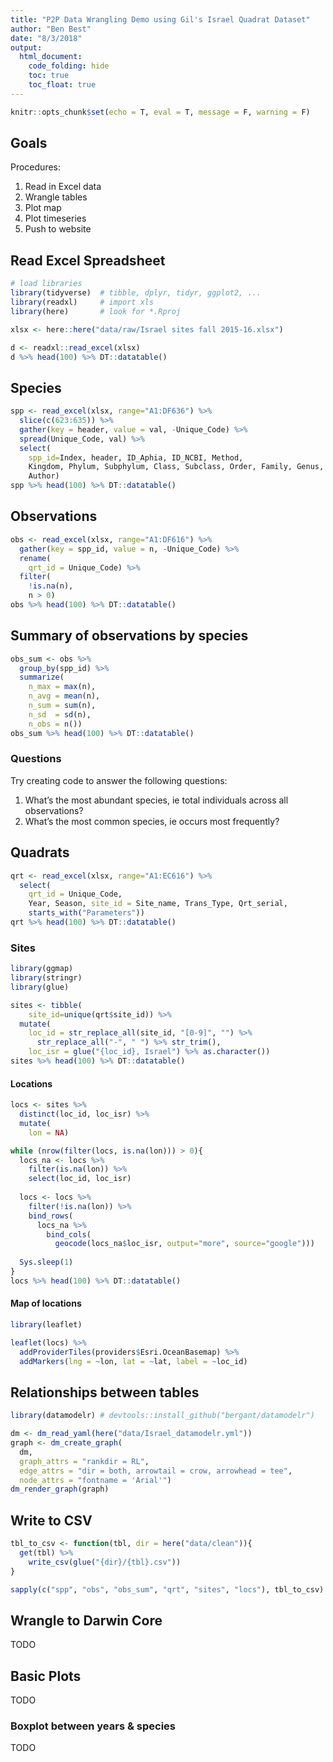 ```yaml
---
title: "P2P Data Wrangling Demo using Gil's Israel Quadrat Dataset"
author: "Ben Best"
date: "8/3/2018"
output:
  html_document:
    code_folding: hide
    toc: true
    toc_float: true
---
```


```r
knitr::opts_chunk$set(echo = T, eval = T, message = F, warning = F)
```

## Goals

Procedures:

1. Read in Excel data
1. Wrangle tables
1. Plot map
1. Plot timeseries
1. Push to website

## Read Excel Spreadsheet

```r
# load libraries
library(tidyverse)  # tibble, dplyr, tidyr, ggplot2, ...
library(readxl)     # import xls
library(here)       # look for *.Rproj

xlsx <- here::here("data/raw/Israel sites fall 2015-16.xlsx")

d <- readxl::read_excel(xlsx)
d %>% head(100) %>% DT::datatable()
```

## Species

```r
spp <- read_excel(xlsx, range="A1:DF636") %>%  
  slice(c(623:635)) %>%
  gather(key = header, value = val, -Unique_Code) %>%
  spread(Unique_Code, val) %>%
  select(
    spp_id=Index, header, ID_Aphia, ID_NCBI, Method,
    Kingdom, Phylum, Subphylum, Class, Subclass, Order, Family, Genus,
    Author)
spp %>% head(100) %>% DT::datatable()
```

## Observations

```r
obs <- read_excel(xlsx, range="A1:DF616") %>%
  gather(key = spp_id, value = n, -Unique_Code) %>%
  rename(
    qrt_id = Unique_Code) %>%
  filter(
    !is.na(n), 
    n > 0)
obs %>% head(100) %>% DT::datatable()
```

## Summary of observations by species

```r
obs_sum <- obs %>%
  group_by(spp_id) %>%
  summarize(
    n_max = max(n),
    n_avg = mean(n),
    n_sum = sum(n),
    n_sd  = sd(n),
    n_obs = n())
obs_sum %>% head(100) %>% DT::datatable()
```

### Questions

Try creating code to answer the following questions:

1. What's the most abundant species, ie total individuals across all observations?
1. What's the most common species, ie occurs most frequently?

## Quadrats

```r
qrt <- read_excel(xlsx, range="A1:EC616") %>%
  select(
    qrt_id = Unique_Code, 
    Year, Season, site_id = Site_name, Trans_Type, Qrt_serial, 
    starts_with("Parameters"))
qrt %>% head(100) %>% DT::datatable()
```

### Sites

```r
library(ggmap)
library(stringr)
library(glue)

sites <- tibble(
    site_id=unique(qrt$site_id)) %>%
  mutate(
    loc_id = str_replace_all(site_id, "[0-9]", "") %>%
      str_replace_all("-", " ") %>% str_trim(),
    loc_isr = glue("{loc_id}, Israel") %>% as.character())
sites %>% head(100) %>% DT::datatable()
```

#### Locations

```r
locs <- sites %>%
  distinct(loc_id, loc_isr) %>%
  mutate(
    lon = NA)

while (nrow(filter(locs, is.na(lon))) > 0){
  locs_na <- locs %>%
    filter(is.na(lon)) %>%
    select(loc_id, loc_isr)
  
  locs <- locs %>%
    filter(!is.na(lon)) %>%
    bind_rows(
      locs_na %>%
        bind_cols(
          geocode(locs_na$loc_isr, output="more", source="google")))
  
  Sys.sleep(1)
}
locs %>% head(100) %>% DT::datatable()
```

#### Map of locations

```r
library(leaflet)

leaflet(locs) %>%
  addProviderTiles(providers$Esri.OceanBasemap) %>%
  addMarkers(lng = ~lon, lat = ~lat, label = ~loc_id)
```

## Relationships between tables

```r
library(datamodelr) # devtools::install_github("bergant/datamodelr")

dm <- dm_read_yaml(here("data/Israel_datamodelr.yml"))
graph <- dm_create_graph( 
  dm, 
  graph_attrs = "rankdir = RL", 
  edge_attrs = "dir = both, arrowtail = crow, arrowhead = tee", 
  node_attrs = "fontname = 'Arial'")
dm_render_graph(graph)
```

## Write to CSV

```r
tbl_to_csv <- function(tbl, dir = here("data/clean")){
  get(tbl) %>%
    write_csv(glue("{dir}/{tbl}.csv"))
}

sapply(c("spp", "obs", "obs_sum", "qrt", "sites", "locs"), tbl_to_csv)
```

## Wrangle to Darwin Core

TODO

## Basic Plots

TODO

### Boxplot between years & species

TODO




